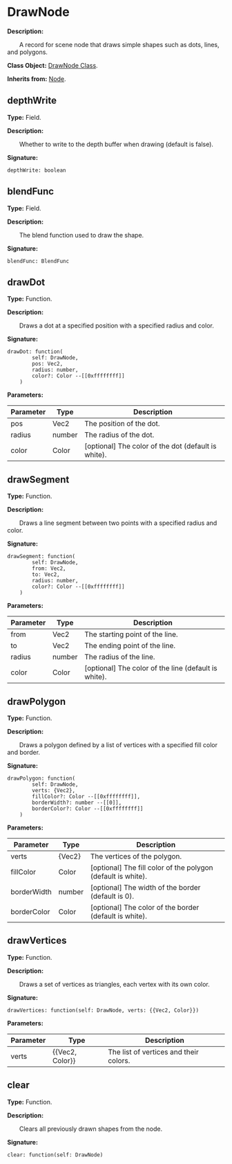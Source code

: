 
# DrawNode

**Description:**

&emsp;&emsp;A record for scene node that draws simple shapes such as dots, lines, and polygons.

**Class Object:** [DrawNode Class](/docs/api/Class%20Object/DrawNode).

**Inherits from:** [Node](/docs/api/Class/Node).

## depthWrite

**Type:** Field.

**Description:**

&emsp;&emsp;Whether to write to the depth buffer when drawing (default is false).

**Signature:**
```tl
depthWrite: boolean
```

## blendFunc

**Type:** Field.

**Description:**

&emsp;&emsp;The blend function used to draw the shape.

**Signature:**
```tl
blendFunc: BlendFunc
```

## drawDot

**Type:** Function.

**Description:**

&emsp;&emsp;Draws a dot at a specified position with a specified radius and color.

**Signature:**
```tl
drawDot: function(
		self: DrawNode,
		pos: Vec2,
		radius: number,
		color?: Color --[[0xffffffff]]
	)
```

**Parameters:**

| Parameter | Type | Description |
| --- | --- | --- |
| pos | Vec2 | The position of the dot. |
| radius | number | The radius of the dot. |
| color | Color | [optional] The color of the dot (default is white). |

## drawSegment

**Type:** Function.

**Description:**

&emsp;&emsp;Draws a line segment between two points with a specified radius and color.

**Signature:**
```tl
drawSegment: function(
		self: DrawNode,
		from: Vec2,
		to: Vec2,
		radius: number,
		color?: Color --[[0xffffffff]]
	)
```

**Parameters:**

| Parameter | Type | Description |
| --- | --- | --- |
| from | Vec2 | The starting point of the line. |
| to | Vec2 | The ending point of the line. |
| radius | number | The radius of the line. |
| color | Color | [optional] The color of the line (default is white). |

## drawPolygon

**Type:** Function.

**Description:**

&emsp;&emsp;Draws a polygon defined by a list of vertices with a specified fill color and border.

**Signature:**
```tl
drawPolygon: function(
		self: DrawNode,
		verts: {Vec2},
		fillColor?: Color --[[0xffffffff]],
		borderWidth?: number --[[0]],
		borderColor?: Color --[[0xffffffff]]
	)
```

**Parameters:**

| Parameter | Type | Description |
| --- | --- | --- |
| verts | \{Vec2} | The vertices of the polygon. |
| fillColor | Color | [optional] The fill color of the polygon (default is white). |
| borderWidth | number | [optional] The width of the border (default is 0). |
| borderColor | Color | [optional] The color of the border (default is white). |

## drawVertices

**Type:** Function.

**Description:**

&emsp;&emsp;Draws a set of vertices as triangles, each vertex with its own color.

**Signature:**
```tl
drawVertices: function(self: DrawNode, verts: {{Vec2, Color}})
```

**Parameters:**

| Parameter | Type | Description |
| --- | --- | --- |
| verts | \{\{Vec2, Color}} | The list of vertices and their colors. |

## clear

**Type:** Function.

**Description:**

&emsp;&emsp;Clears all previously drawn shapes from the node.

**Signature:**
```tl
clear: function(self: DrawNode)
```